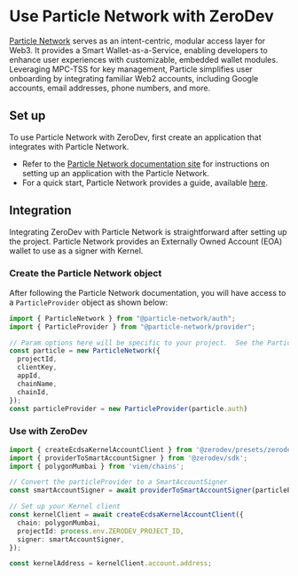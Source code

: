 # Use Particle Network with ZeroDev

[Particle Network](https://particle.network/) serves as an intent-centric, modular access layer for Web3. It provides a Smart Wallet-as-a-Service, enabling developers to enhance user experiences with customizable, embedded wallet modules. Leveraging MPC-TSS for key management, Particle simplifies user onboarding by integrating familiar Web2 accounts, including Google accounts, email addresses, phone numbers, and more.

## Set up

To use Particle Network with ZeroDev, first create an application that integrates with Particle Network.

- Refer to the [Particle Network documentation site](https://docs.particle.network/) for instructions on setting up an application with the Particle Network.
- For a quick start, Particle Network provides a guide, available [here](https://docs.particle.network/getting-started/get-started).

## Integration
Integrating ZeroDev with Particle Network is straightforward after setting up the project. Particle Network provides an Externally Owned Account (EOA) wallet to use as a signer with Kernel.

### Create the Particle Network object
After following the Particle Network documentation, you will have access to a `ParticleProvider` object as shown below:

```typescript
import { ParticleNetwork } from "@particle-network/auth";
import { ParticleProvider } from "@particle-network/provider";

// Param options here will be specific to your project.  See the Particle docs for more info.
const particle = new ParticleNetwork({
  projectId,
  clientKey,
  appId,
  chainName,
  chainId,
});
const particleProvider = new ParticleProvider(particle.auth)
```

### Use with ZeroDev

```typescript
import { createEcdsaKernelAccountClient } from '@zerodev/presets/zerodev';
import { providerToSmartAccountSigner } from '@zerodev/sdk';
import { polygonMumbai } from 'viem/chains';

// Convert the particleProvider to a SmartAccountSigner
const smartAccountSigner = await providerToSmartAccountSigner(particleProvider);

// Set up your Kernel client
const kernelClient = await createEcdsaKernelAccountClient({
  chain: polygonMumbai,
  projectId: process.env.ZERODEV_PROJECT_ID,
  signer: smartAccountSigner,
});

const kernelAddress = kernelClient.account.address;
```

